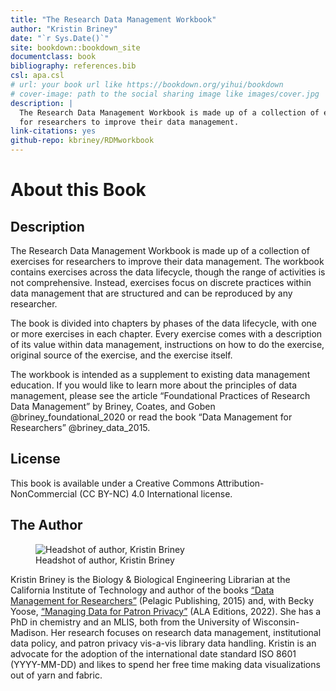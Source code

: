 ```yaml
--- 
title: "The Research Data Management Workbook"
author: "Kristin Briney"
date: "`r Sys.Date()`"
site: bookdown::bookdown_site
documentclass: book
bibliography: references.bib
csl: apa.csl
# url: your book url like https://bookdown.org/yihui/bookdown
# cover-image: path to the social sharing image like images/cover.jpg
description: |
  The Research Data Management Workbook is made up of a collection of exercises
  for researchers to improve their data management.
link-citations: yes
github-repo: kbriney/RDMworkbook
---
```


# About this Book {-}

## Description {-}

The Research Data Management Workbook is made up of a collection of exercises for researchers to improve their data management. The workbook contains exercises across the data lifecycle, though the range of activities is not comprehensive. Instead, exercises focus on discrete practices within data management that are structured and can be reproduced by any researcher.

The book is divided into chapters by phases of the data lifecycle, with one or more exercises in each chapter. Every exercise comes with a description of its value within data management, instructions on how to do the exercise, original source of the exercise, and the exercise itself.

The workbook is intended as a supplement to existing data management education. If you would like to learn more about the principles of data management, please see the article "Foundational Practices of Research Data Management" by Briney, Coates, and Goben @briney_foundational_2020 or read the book “Data Management for Researchers” @briney_data_2015.

## License {-}

This book is available under a Creative Commons Attribution-NonCommercial (CC BY-NC) 4.0 International license.

## The Author {-}

![Headshot of author, Kristin Briney](images/00_KristinBriney.jpg)

Kristin Briney is the Biology & Biological Engineering Librarian at the California Institute of Technology and author of the books [“Data Management for Researchers”](https://pelagicpublishing.com/products/data-management-for-researchers-briney) (Pelagic Publishing, 2015) and, with Becky Yoose, [“Managing Data for Patron Privacy”](https://www.alastore.ala.org/mdpp) (ALA Editions, 2022). She has a PhD in chemistry and an MLIS, both from the University of Wisconsin-Madison. Her research focuses on research data management, institutional data policy, and patron privacy vis-a-vis library data handling. Kristin is an advocate for the adoption of the international date standard ISO 8601 (YYYY-MM-DD) and likes to spend her free time making data visualizations out of yarn and fabric.